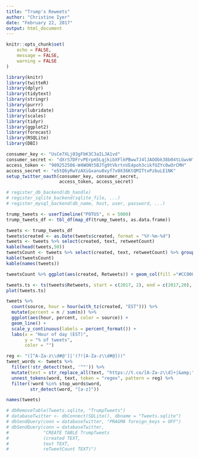 ```yaml
---
title: "Trump's Reweets"
author: "Christine Iyer"
date: "February 22, 2017"
output: html_document
---
```


```r
knitr::opts_chunk$set(
	echo = FALSE,
	message = FALSE,
	warning = FALSE
)
```

```r
library(knitr)
library(twitteR)
library(dplyr)
library(tidytext)
library(stringr)
library(purrr)
library(lubridate)
library(scales)
library(tidyr)
library(ggplot2)
library(forecast)
library(RSQLite)
library(DBI)

```

```r
consumer_key <- "UsCe7XLj03gFbK3C3aILJA1vd"
consumer_secret <- "dXrS7DFrvPErpm5LqjkibXFlkPBww7J4lJAOObk38b04tLGwvW"
access_token <- "909252506-W4WONt5BJTg9tVkrtnVE4poh3cikfUZYc0wOrCMH"
access_secret <- "e5tQ6yRwYzAXiGxanu0xyf7x0X36KtQMITtxPzbuLE1NK"
setup_twitter_oauth(consumer_key, consumer_secret,
                    access_token, access_secret)
```

```r
# register_db_backend(db_handle)
# register_sqlite_backend(sqlite_file, ...)
# register_mysql_backend(db_name, host, user, password, ...)

```


```r
trump_tweets <- userTimeline("POTUS", n = 5000)
trump_tweets_df <- tbl_df(map_df(trump_tweets, as.data.frame))
```

```r
tweets <- trump_tweets_df 
tweets$created <- as.Date(tweets$created, format = "%Y-%m-%d")
tweets <- tweets %>% select(created, text, retweetCount)
kable(head(tweets,50))
tweetsCount <- tweets %>% select(created, text, retweetCount) %>% group_by(created) %>% summarise(Retweets = sum(retweetCount))
kable(tweetsCount)
kable(names(tweets))
```


```r
tweetsCount %>% ggplot(aes(created, Retweets)) + geom_col(fill ="#CC0000") + labs(x = "Day", y = "Number of Retweets") 

```

```r
tweets.ts <- ts(tweets$Retweets, start = c(2017, 2), end = c(2017,20), frequency = 365)
plot(tweets.ts) 
```

```r
tweets %>%
  count(source, hour = hour(with_tz(created, "EST"))) %>%
  mutate(percent = n / sum(n)) %>%
  ggplot(aes(hour, percent, color = source)) +
  geom_line() +
  scale_y_continuous(labels = percent_format()) +
  labs(x = "Hour of day (EST)",
       y = "% of tweets",
       color = "")
```

```r
reg <- "([^A-Za-z\\d#@']|'(?![A-Za-z\\d#@]))"
tweet_words <- tweets %>%
  filter(!str_detect(text, '^"')) %>%
  mutate(text = str_replace_all(text, "https://t.co/[A-Za-z\\d]+|&amp;", "")) %>%
  unnest_tokens(word, text, token = "regex", pattern = reg) %>%
  filter(!word %in% stop_words$word,
         str_detect(word, "[a-z]"))

names(tweets)
```


```r
# dbRemoveTable(Tweets.sqlite, "TrumpTweets")
# databaseTwitter <- dbConnect(SQLite(), dbname = "Tweets.sqlite")
# dbSendQuery(conn = databaseTwitter, "PRAGMA foreign_keys = OFF")
# dbSendQuery(conn = databaseTwitter,
#             "CREATE TABLE TrumpTweets
#             (created TEXT, 
#             text TEXT,
#             reTweetCount TEXT)")


```
